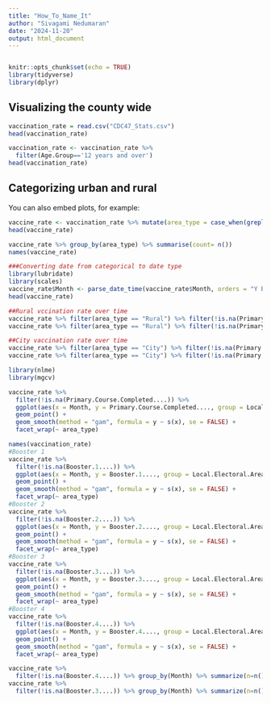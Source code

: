 ```yaml
---
title: "How_To_Name_It"
author: "Sivagami Nedumaran"
date: "2024-11-20"
output: html_document
---
```

```r

```

```r
knitr::opts_chunk$set(echo = TRUE)
library(tidyverse)
library(dplyr)
```

## Visualizing the county wide


```r
vaccination_rate = read.csv("CDC47_Stats.csv")
head(vaccination_rate)
```
```r
vaccination_rate <- vaccination_rate %>%
  filter(Age.Group=='12 years and over')
head(vaccination_rate)
```

## Categorizing urban and rural

You can also embed plots, for example:

```r
vaccine_rate <- vaccination_rate %>% mutate(area_type = case_when(grepl('city|dublin', Local.Electoral.Area, ignore.case = TRUE) ~ 'City', TRUE ~ 'Rural'))
head(vaccine_rate)
```

```r
vaccine_rate %>% group_by(area_type) %>% summarise(count= n())
names(vaccine_rate)
```

```r
###Converting date from categorical to date type
library(lubridate)
library(scales)
vaccine_rate$Month <- parse_date_time(vaccine_rate$Month, orders = "Y B")
head(vaccine_rate)
```
```r
##Rural vccination rate over time
vaccine_rate %>% filter(area_type == "Rural") %>% filter(!is.na(Primary.Course.Completed....)) %>% summarise(n = n())
vaccine_rate %>% filter(area_type == "Rural") %>% filter(!is.na(Primary.Course.Completed....)) %>% ggplot(aes(Month, Primary.Course.Completed....)) + geom_point()
```

```r
##City vaccination rate over time
vaccine_rate %>% filter(area_type == "City") %>% filter(!is.na(Primary.Course.Completed....)) %>% summarise(n = n())
vaccine_rate %>% filter(area_type == "City") %>% filter(!is.na(Primary.Course.Completed....)) %>% ggplot(aes(Month, Primary.Course.Completed....)) +  geom_point()
```

```r
library(nlme)
library(mgcv)

vaccine_rate %>%
  filter(!is.na(Primary.Course.Completed....)) %>%
  ggplot(aes(x = Month, y = Primary.Course.Completed...., group = Local.Electoral.Area)) +
  geom_point() +
  geom_smooth(method = "gam", formula = y ~ s(x), se = FALSE) +
  facet_wrap(~ area_type)
```
```r
names(vaccination_rate)
#Booster 1
vaccine_rate %>%
  filter(!is.na(Booster.1....)) %>%
  ggplot(aes(x = Month, y = Booster.1...., group = Local.Electoral.Area)) +
  geom_point() +
  geom_smooth(method = "gam", formula = y ~ s(x), se = FALSE) +
  facet_wrap(~ area_type)
#Booster 2
vaccine_rate %>%
  filter(!is.na(Booster.2....)) %>%
  ggplot(aes(x = Month, y = Booster.2...., group = Local.Electoral.Area)) +
  geom_point() +
  geom_smooth(method = "gam", formula = y ~ s(x), se = FALSE) +
  facet_wrap(~ area_type)
#Booster 3
vaccine_rate %>%
  filter(!is.na(Booster.3....)) %>%
  ggplot(aes(x = Month, y = Booster.3...., group = Local.Electoral.Area)) +
  geom_point() +
  geom_smooth(method = "gam", formula = y ~ s(x), se = FALSE) +
  facet_wrap(~ area_type)
#Booster 4
vaccine_rate %>%
  filter(!is.na(Booster.4....)) %>%
  ggplot(aes(x = Month, y = Booster.4...., group = Local.Electoral.Area)) +
  geom_point() +
  geom_smooth(method = "gam", formula = y ~ s(x), se = FALSE) +
  facet_wrap(~ area_type)
```
```r
vaccine_rate %>%
  filter(!is.na(Booster.4....)) %>% group_by(Month) %>% summarize(n=n())
vaccine_rate %>%
  filter(!is.na(Booster.3....)) %>% group_by(Month) %>% summarize(n=n())
```

